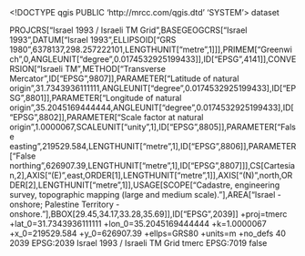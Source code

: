 <!DOCTYPE qgis PUBLIC 'http://mrcc.com/qgis.dtd' 'SYSTEM'>
<qgis version="3.34.5-Prizren">
  <identifier></identifier>
  <parentidentifier></parentidentifier>
  <language></language>
  <type>dataset</type>
  <title></title>
  <abstract></abstract>
  <links/>
  <dates/>
  <fees></fees>
  <encoding></encoding>
  <crs>
    <spatialrefsys nativeFormat="Wkt">
      <wkt>PROJCRS["Israel 1993 / Israeli TM Grid",BASEGEOGCRS["Israel 1993",DATUM["Israel 1993",ELLIPSOID["GRS 1980",6378137,298.257222101,LENGTHUNIT["metre",1]]],PRIMEM["Greenwich",0,ANGLEUNIT["degree",0.0174532925199433]],ID["EPSG",4141]],CONVERSION["Israeli TM",METHOD["Transverse Mercator",ID["EPSG",9807]],PARAMETER["Latitude of natural origin",31.7343936111111,ANGLEUNIT["degree",0.0174532925199433],ID["EPSG",8801]],PARAMETER["Longitude of natural origin",35.2045169444444,ANGLEUNIT["degree",0.0174532925199433],ID["EPSG",8802]],PARAMETER["Scale factor at natural origin",1.0000067,SCALEUNIT["unity",1],ID["EPSG",8805]],PARAMETER["False easting",219529.584,LENGTHUNIT["metre",1],ID["EPSG",8806]],PARAMETER["False northing",626907.39,LENGTHUNIT["metre",1],ID["EPSG",8807]]],CS[Cartesian,2],AXIS["(E)",east,ORDER[1],LENGTHUNIT["metre",1]],AXIS["(N)",north,ORDER[2],LENGTHUNIT["metre",1]],USAGE[SCOPE["Cadastre, engineering survey, topographic mapping (large and medium scale)."],AREA["Israel - onshore; Palestine Territory - onshore."],BBOX[29.45,34.17,33.28,35.69]],ID["EPSG",2039]]</wkt>
      <proj4>+proj=tmerc +lat_0=31.7343936111111 +lon_0=35.2045169444444 +k=1.0000067 +x_0=219529.584 +y_0=626907.39 +ellps=GRS80 +units=m +no_defs</proj4>
      <srsid>40</srsid>
      <srid>2039</srid>
      <authid>EPSG:2039</authid>
      <description>Israel 1993 / Israeli TM Grid</description>
      <projectionacronym>tmerc</projectionacronym>
      <ellipsoidacronym>EPSG:7019</ellipsoidacronym>
      <geographicflag>false</geographicflag>
    </spatialrefsys>
  </crs>
  <extent/>
</qgis>
